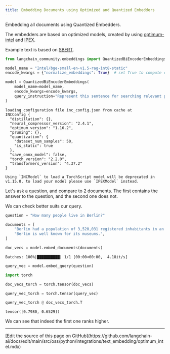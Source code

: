 ```yaml
---
title: Embedding Documents using Optimized and Quantized Embedders
---
```


Embedding all documents using Quantized Embedders.

The embedders are based on optimized models, created by using [optimum-intel](https://github.com/huggingface/optimum-intel.git) and [IPEX](https://github.com/intel/intel-extension-for-pytorch).

Example text is based on [SBERT](https://www.sbert.net/docs/pretrained_cross-encoders.html).

```python
from langchain_community.embeddings import QuantizedBiEncoderEmbeddings

model_name = "Intel/bge-small-en-v1.5-rag-int8-static"
encode_kwargs = {"normalize_embeddings": True}  # set True to compute cosine similarity

model = QuantizedBiEncoderEmbeddings(
    model_name=model_name,
    encode_kwargs=encode_kwargs,
    query_instruction="Represent this sentence for searching relevant passages: ",
)
```

```output
loading configuration file inc_config.json from cache at
INCConfig {
  "distillation": {},
  "neural_compressor_version": "2.4.1",
  "optimum_version": "1.16.2",
  "pruning": {},
  "quantization": {
    "dataset_num_samples": 50,
    "is_static": true
  },
  "save_onnx_model": false,
  "torch_version": "2.2.0",
  "transformers_version": "4.37.2"
}

Using `INCModel` to load a TorchScript model will be deprecated in v1.15.0, to load your model please use `IPEXModel` instead.
```

Let's ask a question, and compare to 2 documents. The first contains the answer to the question, and the second one does not.

We can check better suits our query.

```python
question = "How many people live in Berlin?"
```

```python
documents = [
    "Berlin had a population of 3,520,031 registered inhabitants in an area of 891.82 square kilometers.",
    "Berlin is well known for its museums.",
]
```

```python
doc_vecs = model.embed_documents(documents)
```

```output
Batches: 100%|██████████| 1/1 [00:00<00:00,  4.18it/s]
```

```python
query_vec = model.embed_query(question)
```

```python
import torch
```

```python
doc_vecs_torch = torch.tensor(doc_vecs)
```

```python
query_vec_torch = torch.tensor(query_vec)
```

```python
query_vec_torch @ doc_vecs_torch.T
```

```output
tensor([0.7980, 0.6529])
```

We can see that indeed the first one ranks higher.

---

<Callout icon="pen-to-square" iconType="regular">
  [Edit the source of this page on GitHub](https://github.com/langchain-ai/docs/edit/main/src/oss/python/integrations/text_embedding/optimum_intel.mdx)
</Callout>
